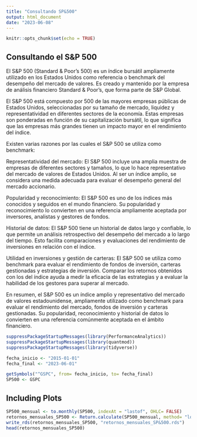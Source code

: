 ```yaml
---
title: "Consultando SP&500"
output: html_document
date: "2023-06-08"
---
```


```r
knitr::opts_chunk$set(echo = TRUE)
```
## Consultando el S&P 500 

El S&P 500 (Standard & Poor's 500) es un índice bursátil ampliamente utilizado en los Estados Unidos como referencia o benchmark del desempeño del mercado de valores. Es creado y mantenido por la empresa de análisis financiero Standard & Poor's, que forma parte de S&P Global.

El S&P 500 está compuesto por 500 de las mayores empresas públicas de Estados Unidos, seleccionadas por su tamaño de mercado, liquidez y representatividad en diferentes sectores de la economía. Estas empresas son ponderadas en función de su capitalización bursátil, lo que significa que las empresas más grandes tienen un impacto mayor en el rendimiento del índice.

Existen varias razones por las cuales el S&P 500 se utiliza como benchmark:

Representatividad del mercado: El S&P 500 incluye una amplia muestra de empresas de diferentes sectores y tamaños, lo que lo hace representativo del mercado de valores de Estados Unidos. Al ser un índice amplio, se considera una medida adecuada para evaluar el desempeño general del mercado accionario.

Popularidad y reconocimiento: El S&P 500 es uno de los índices más conocidos y seguidos en el mundo financiero. Su popularidad y reconocimiento lo convierten en una referencia ampliamente aceptada por inversores, analistas y gestores de fondos.

Historial de datos: El S&P 500 tiene un historial de datos largo y confiable, lo que permite un análisis retrospectivo del desempeño del mercado a lo largo del tiempo. Esto facilita comparaciones y evaluaciones del rendimiento de inversiones en relación con el índice.

Utilidad en inversiones y gestión de carteras: El S&P 500 se utiliza como benchmark para evaluar el rendimiento de fondos de inversión, carteras gestionadas y estrategias de inversión. Comparar los retornos obtenidos con los del índice ayuda a medir la eficacia de las estrategias y a evaluar la habilidad de los gestores para superar al mercado.

En resumen, el S&P 500 es un índice amplio y representativo del mercado de valores estadounidense, ampliamente utilizado como benchmark para evaluar el rendimiento del mercado, fondos de inversión y carteras gestionadas. Su popularidad, reconocimiento y historial de datos lo convierten en una referencia comúnmente aceptada en el ámbito financiero.


```r
suppressPackageStartupMessages(library(PerformanceAnalytics))
suppressPackageStartupMessages(library(quantmod))
suppressPackageStartupMessages(library(tidyverse))

fecha_inicio <- "2015-01-01"
fecha_final <- "2023-06-01"

getSymbols("^GSPC", from= fecha_inicio, to= fecha_final)
SP500 <- GSPC
```

## Including Plots

```r
SP500_mensual <- to.monthly(SP500, indexAt = "lastof", OHLC= FALSE)
retornos_mensuales_SP500 <- Return.calculate(SP500_mensual, method= "log") %>% na.omit
write_rds(retornos_mensuales_SP500, "retornos_mensuales_SP&500.rds")
head(retornos_mensuales_SP500)
```

